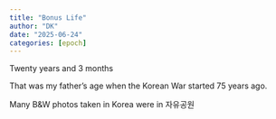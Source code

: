```yaml
---
title: "Bonus Life"
author: "DK"
date: "2025-06-24"
categories: [epoch]
---
```


Twenty years and 3 months

That was my father's age when the Korean War started 75 years ago.

Many B&W photos taken in Korea were in 자유공원
